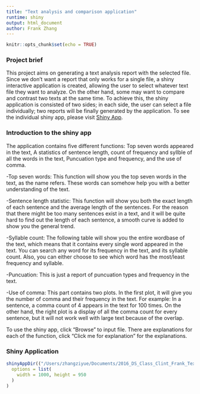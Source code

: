 ```yaml
---
title: "Text analysis and comparison application"
runtime: shiny
output: html_document
author: Frank Zhang
---
```


```r
knitr::opts_chunk$set(echo = TRUE)
```



### Project brief
This project aims on generating a text analysis report with the selected file. Since we don't want a report that only works for a single file, a shiny interactive application is created, allowing the user to select whatever text file they want to analyze. On the other hand, some may want to compare and contrast two texts at the same time. To achieve this, the shiny application is consisted of two sides; in each side, the user can select a file individually; two reports will be finally generated by the application. 
To see the individual shiny app, please visit [Shiny App](https://ziyuezhang.shinyapps.io/compare_texts/).

### Introduction to the shiny app
The application contains five different functions: Top seven words appeared in the text, A statistics of sentence length, count of frequency and syllble of all the words in the text, Puncuation type and frequency, and the use of comma.

-Top seven words: This function will show you the top seven words in the text, as the name refers. These words can somehow help you with a better understanding of the text. 

-Sentence length statistic: This function will show you both the exact length of each sentence and the average length of the sentences. For the reason that there might be too many sentences exist in a text, and it will be quite hard to find out the length of each sentence, a smooth curve is added to show you the general trend.

-Syllable count: The following table will show you the entire wordbase of the text, which means that it contains every single word appeared in the text. You can search any word for its frequency in the text, and its syllable count. Also, you can either choose to see which word has the most/least frequency and syllable. 

-Puncuation: This is just a report of puncuation types and frequency in the text.

-Use of comma: This part contains two plots. In the first plot, it will give you the number of comma and their frequency in the text. For example: In a sentence, a comma count of 4 appears in the text for 100 times. On the other hand, the right plot is a display of all the comma count for every sentence, but it will not work well with large text because of the overlap.

To use the shiny app, click "Browse" to input file. There are explanations for each of the function, click "Click me for explanation" for the explanations.

### Shiny Application
```r
shinyAppDir(("/Users/zhangziyue/Documents/2016_DS_Class_Clint_Frank_Text.git"),
  options = list(
    width = 1000, height = 950
  )
)
```

